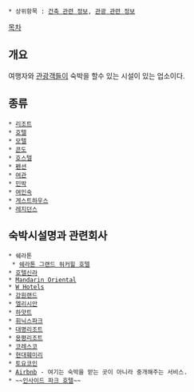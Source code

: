  * 상위항목 : [[건축 관련 정보]], [[관광 관련 정보]]

[[목차]]
== 개요 ==
여행자와 [[관광객]]들이 숙박을 할수 있는 시설이 있는 업소이다.

== 종류 ==
 * [[리조트]]
 * [[호텔]]
 * [[모텔]]
 * [[콘도]]
 * [[호스텔]]
 * [[펜션]]
 * [[여관]]
 * [[민박]]
 * [[여인숙]]
 * [[게스트하우스]]
 * [[레지던스]]

== 숙박시설명과 관련회사 ==
 * 쉐라톤
  * [[쉐라톤 그랜드 워커힐 호텔]]
 * [[호텔신라]]
 * [[Mandarin Oriental]]
 * [[W Hotels]]
 * [[강원랜드]]
 * [[엘리시안]]
 * [[하얏트]]
 * [[휘닉스파크]]
 * [[대명리조트]]
 * [[용평리조트]]
 * [[코레스코]]
 * [[현대훼미리]]
 * [[토요코인]]
 * [[Airbnb]] - 여기는 숙박을 받는 곳이 아니라 중개해주는 서비스.
 * ~~[[인사이드 파크 호텔]]~~ 
